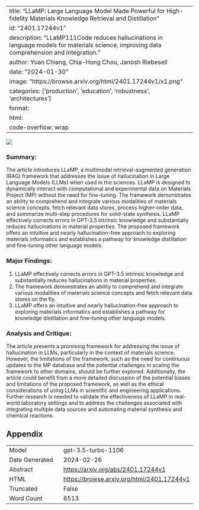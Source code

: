 
---
title: "LLaMP: Large Language Model Made Powerful for High-fidelity Materials Knowledge Retrieval and Distillation"
id: "2401.17244v1"
description: "LLaMP111Code reduces hallucinations in language models for materials science, improving data comprehension and integration."
author: Yuan Chiang, Chia-Hong Chou, Janosh Riebesell
date: "2024-01-30"
image: "https://browse.arxiv.org/html/2401.17244v1/x1.png"
categories: ['production', 'education', 'robustness', 'architectures']
format:
  html:
    code-overflow: wrap
---

![](https://browse.arxiv.org/html/2401.17244v1/x1.png)

### **Summary:**
The article introduces LLaMP, a multimodal retrieval-augmented generation (RAG) framework that addresses the issue of hallucination in Large Language Models (LLMs) when used in the sciences. LLaMP is designed to dynamically interact with computational and experimental data on Materials Project (MP) without the need for fine-tuning. The framework demonstrates an ability to comprehend and integrate various modalities of materials science concepts, fetch relevant data stores, process higher-order data, and summarize multi-step procedures for solid-state synthesis. LLaMP effectively corrects errors in GPT-3.5 intrinsic knowledge and substantially reduces hallucinations in material properties. The proposed framework offers an intuitive and nearly hallucination-free approach to exploring materials informatics and establishes a pathway for knowledge distillation and fine-tuning other language models.

### Major Findings:
1. LLaMP effectively corrects errors in GPT-3.5 intrinsic knowledge and substantially reduces hallucinations in material properties.
2. The framework demonstrates an ability to comprehend and integrate various modalities of materials science concepts and fetch relevant data stores on the fly.
3. LLaMP offers an intuitive and nearly hallucination-free approach to exploring materials informatics and establishes a pathway for knowledge distillation and fine-tuning other language models.

### Analysis and Critique:
The article presents a promising framework for addressing the issue of hallucination in LLMs, particularly in the context of materials science. However, the limitations of the framework, such as the need for continuous updates to the MP database and the potential challenges in scaling the framework to other domains, should be further explored. Additionally, the article could benefit from a more detailed discussion of the potential biases and limitations of the proposed framework, as well as the ethical considerations of using LLMs in scientific and engineering applications. Further research is needed to validate the effectiveness of LLaMP in real-world laboratory settings and to address the challenges associated with integrating multiple data sources and automating material synthesis and chemical reactions.

## Appendix

|          |          |
|----------|----------|
| Model     | gpt-3.5-turbo-1106       |
| Date Generated     | 2024-02-26       |
| Abstract | [https://arxiv.org/abs/2401.17244v1](https://arxiv.org/abs/2401.17244v1)        |
| HTML     | [https://browse.arxiv.org/html/2401.17244v1](https://browse.arxiv.org/html/2401.17244v1)       |
| Truncated       | False       |
| Word Count       | 6513       |